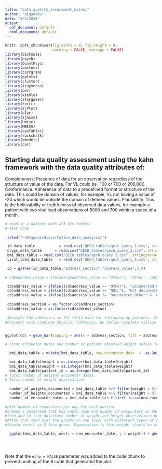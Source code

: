 ```yaml
---
title: "data_quality_assessment_malawi"
author: "ojgadabu"
date: "2/5/2019"
output:
  pdf_document: default
  html_document: default
---
```


```r
knitr::opts_chunk$set(fig.width = 8, fig.height = 8,
                      warning = FALSE, message = FALSE)
library(biotools)
library(psych)
library(QuantPsyc)
library(pastecs)
library(corrgram)
library(gplots)
library(cluster)
library(tidyverse)
library(pwr)
library(xtable)
library(stargazer)
library(knitr)
library(sjPlot)
library(plyr)
library(sjmisc)
library(Hmisc)
library(MBESS)
library(apaTables)
library(rockchalk)
library(gmodels)
library(car)
```
## Starting data quality assessment using the kahn framework with the data quality attributes of:

Completeness: Presence of data for an observation regardless of the structure or value of the data. For VL could be -100 or 700 or 200,000.
Conformance: Adherence of data to a predefined format or structure of the data. This could be domain of values, for example, VL not having a value of -20 which would be outside the domain of defined values.
Plausibility: This is the believability or truthfulness of observed data values, for example a patient with two viral load observations of 5000 and 700 within a space of a month. 



```r
# read in a dataset with all its tables: 
# test code
 
 setwd("~/Dropbox/dissertation_data_analysis/")

 id_data_table           = read.csv("QECH_tables/qech_query_1.csv", stringsAsFactors = FALSE)
 drugs_data_table      = read.csv("QECH_tables/qech_query_2.csv", stringsAsFactors = FALSE)
 bmi_data_table = read.csv("QECH_tables/qech_query_3.csv", stringsAsFactors = FALSE)
 viral_load_data_table   = read.csv("QECH_tables/qech_query_4.csv", stringsAsFactors = FALSE)

 cd = gather(id_data_table,"address_section","address_value",2:4) 
 
# cd$address_value = ifelse(cd$address_value == "Other"), "Other", cd$address_value))

 cd$address_value = ifelse((cd$address_value == "Other"), "Documented Other",cd$address_value)
 cd$address_value = ifelse((cd$address_value == "NULL"), "Not documented",cd$address_value)
 cd$address_value = ifelse((cd$address_value != "Documented Other" &  cd$address_value != "Not documented" ), "Address Unit Documented", cd$address_value) 
 
 cd$address_section = as.factor(cd$address_section)
 cd$address_value = as.factor(cd$address_value)
 
 #Analyze the addresses as the field used for following up patients. Check the total number of patients that have been registered at each facility. Modification is that patient identifier no longer checked because HIV Testing Services (HTS) is not part of the available EMRs. Therefore check for total number of patients per site, then assess completeness of physical address as a set of "TA, district and village (current place of residence)"
#Patients with complete physical addresses. We define complete village as all addresses that have got the smallest unit of address which represents the current place of residence. Residents without current place of residence cannot be followed up if they miss an appointment. This is a threat to the second 90 of patient retention. 

 
ggplot(cd) + geom_bar(mapping = aes(x = address_section, fill = address_value), position = "dodge") + labs(title = "Completeness of Patient Address Components Documentation", x = "Patient Address Section", y = "Count of Documented Status", colour = "Documentation Status")  + theme(panel.grid.major = element_blank(), panel.grid.minor = element_blank(), panel.border = element_blank(),panel.background = element_blank(), legend.title = element_blank())

# count encounter dates and number of patient observed weight values for each date.

  bmi_data_table = mutate(bmi_data_table, new_encounter_date  =  as.Date(bmi_data_table$encounter_datetime, "%Y-%m-%d %T"))

  bmi_data_table$height = as.integer(bmi_data_table$height)
  bmi_data_table$weight = as.integer(bmi_data_table$weight)
  bmi_data_table$patient_id = as.integer(bmi_data_table$patient_id)
# Total number of patient encounter dates.
# Total number of weight observations
  
  number_of_weights_documented = bmi_data_table %>% filter(weight > 0) %>% nrow(.)
  number_of_heights_documented = bmi_data_table %>% filter(height > 0) %>% nrow(.)
  number_of_encounter_dates = bmi_data_table %>% filter(!is.na(new_encounter_date)) %>% nrow(.)
  
#plot number of encounters per day for each patient
#create a dataframe that has month name and number of encounters in that month
#then add to that dataframe number of weight and height observations per month
#After that then plot the graphs on one layer with different types of observations
#Should result in 3 line geoms. Expectation is that weight should be at each visit.

  ggplot(bmi_data_table, aes(x = new_encounter_date, y = weight)) + geom_line()

  
  
```

Note that the `echo = FALSE` parameter was added to the code chunk to prevent printing of the R code that generated the plot.








